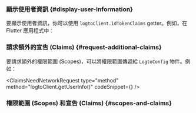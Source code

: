 

### 顯示使用者資訊 \{#display-user-information}

要顯示使用者資訊，你可以使用 `logtoClient.idTokenClaims` getter。例如，在 Flutter 應用程式中：

<DisplayUserInfo />

### 請求額外的宣告 (Claims) \{#request-additional-claims}

<FindUserInfoMissing method="client.idTokenClaims" />

<ScopesAndClaimsIntroduction />

要請求額外的權限範圍 (Scopes)，可以將權限範圍傳遞給 `LogtoConfig` 物件。例如：

<ScopesAndClaimsCode />

<ClaimsNeedNetworkRequest
  type="method"
  method="logtoClient.getUserInfo()"
  codeSnippet={<FetchUserInfo />}
/>

### 權限範圍 (Scopes) 和宣告 (Claims) \{#scopes-and-claims}

<ScopesAndClaims />
